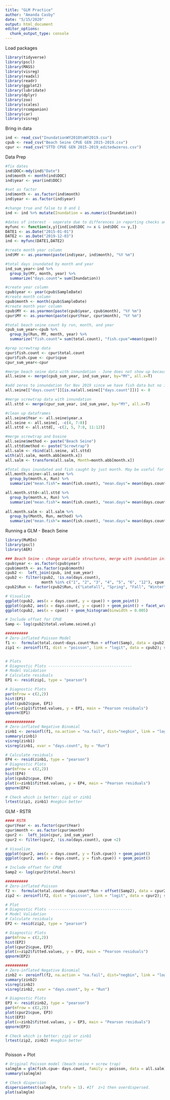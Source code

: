 ```yaml
---
title: "GLM Practice"
author: "Amanda Casby"
date: "5/15/2020"
output: html_document
editor_options: 
  chunk_output_type: console
---
```


Load packages
```r
library(tidyverse)
library(pscl)
library(MASS)
library(visreg)
library(readxl)
library(readr)
library(ggplot2)
library(lubridate)
library(dplyr)
library(zoo)
library(scales)
library(rcompanion)
library(car)
library(visreg)
```

Bring in data 
```r
ind <- read_csv("InundationWY2010toWY2019.csv")
cpub <- read_csv("Beach Seine CPUE GEN 2015-2019.csv")
cpur <- read_csv("STTD CPUE GEN 2015-2019_editedwzeros.csv")
```

Data Prep 
```r
#fix dates
ind$DOC<-mdy(ind$"Date")
ind$month <- month(ind$DOC)
ind$year <- year(ind$DOC)

#set as factor
ind$month <- as.factor(ind$month)
ind$year <- as.factor(ind$year)

#change true and false to 0 and 1 
ind <- ind %>% mutate(Inundation = as.numeric(Inundation))

#dates of interest - seperate due to differences in reporting checks and pulls prior to 2016
myfunc <- function(x,y){ind[ind$DOC >= x & ind$DOC <= y,]}
DATE1 <- as.Date("2015-01-01")
DATE2 <- as.Date("2019-12-03")
ind <- myfunc(DATE1,DATE2) 

#create month year column
ind$MY <- as.yearmon(paste(ind$year, ind$month), "%Y %m")

#total days inundated by month and year
ind_sum_year<-ind %>% 
  group_by(MY, month, year) %>% 
  summarize("days.count"= sum(Inundation))

#create year column
cpub$year <- year(cpub$SampleDate)
#create month column
cpub$month <- month(cpub$SampleDate)
#create month year column
cpub$MY <- as.yearmon(paste(cpub$year, cpub$month), "%Y %m")
cpur$MY <- as.yearmon(paste(cpur$Year, cpur$month), "%Y %m")

#total beach seine count by run, month, and year
cpub_sum_year<-cpub %>% 
  group_by(Run, MY, month, year) %>% 
  summarize("fish.count"= sum(total.count), "fish.cpue"=mean(cpue))

#prep screwtrap data
cpur$fish.count <- cpur$total.count
cpur$fish.cpue <- cpur$cpue
cpur_sum_year<-cpur 

#merge beach seine data with innundation - June does not show up because no fish were caught then - would be nice to still include this put may take me a bit to fix that in previous R code so let's roll with this for now and maybe fix it if we have time - otherwise we can just make a note on the plot
all.seine <- merge(cpub_sum_year, ind_sum_year, by="MY", all.x=T)

#add zeros to innundation for Nov 2019 since we have fish data but no innundation data (and we know it didn't innundate)
all.seine[["days.count"]][is.na(all.seine[["days.count"]])] <- 0

#merge screwtrap data with innundation 
all.sttd <- merge(cpur_sum_year, ind_sum_year, by="MY", all.x=T)

#clean up dataframes
all.seine$Year <- all.seine$year.x
all.seine <- all.seine[, -c(4, 7:8)]
all.sttd <- all.sttd[, -c(2, 5, 7:8, 11:12)]

#merge screwtrap and bseine
all.seine$method <- paste("Beach Seine")
all.sttd$method <- paste("Screwtrap")
all.salm <- rbind(all.seine, all.sttd)
with(all.salm, month.abb[month.x])
all.salm <- transform(all.salm, Month=month.abb[month.x])

#Total days inundated and fish caught by just month. May be useful for figuring out which months are most useful for salmon in the floodplain
all.month.seine<-all.seine %>% 
  group_by(month.x, Run) %>% 
  summarize("mean.fish"= mean(fish.count), "mean.days"= mean(days.count), "mean.cpue"=mean(fish.cpue))

all.month.sttd<-all.sttd %>% 
  group_by(month.x, Run) %>% 
  summarize("mean.fish"= mean(fish.count), "mean.days"= mean(days.count), "mean.cpue"=mean(fish.cpue))
    
all.month.salm <- all.salm %>% 
  group_by(Month, Run, method) %>% 
  summarize("mean.fish"= mean(fish.count), "mean.days"= mean(days.count), "mean.cpue"=mean(fish.cpue))

```

Running a GLM - Beach Seine
```r
library(MuMIn)
library(pscl)
library(AER)

### Beach Seine - change variable structures, merge with inundation info
cpub$year <- as.factor(cpub$year)
cpub$month <- as.factor(cpub$month)
cpub2 <-  left_join(cpub, ind_sum_year)
cpub2 <- filter(cpub2, !is.na(days.count),
                month %in% c("1", "2", "3", "4", "5", "6", "12"), cpue <2)
cpub2$Run <- factor(cpub2$Run, c("LateFall", "Spring", "Fall", "Winter"))

# Visualize
ggplot(cpub2, aes(x = days.count, y = cpue)) + geom_point()
ggplot(cpub2, aes(x = days.count, y = cpue)) + geom_point() + facet_wrap(~Run)
ggplot(cpub2, aes(x = cpue)) + geom_histogram(binwidth = 0.005)

# Include offset for CPUE
Samp <- log(cpub2$total.volume.seined.y)

##########
# Zero-inflated Poisson Model
f1 <-  formula(total.count~days.count*Run + offset(Samp), data = cpub2)
zip1 <- zeroinfl(f1, dist = "poisson", link = "logit", data = cpub2); summary(zip1)


# Plots 
# Diagnostic Plots -------------------------------------
# Model Validation 
# Calculate residuals
EP1 <- resid(zip1, type = "pearson")

# Diagnostic Plots
par(mfrow = c(2,2))
hist(EP1)
plot(cpub2$cpue, EP1)
plot(x=zip1$fitted.values, y = EP1, main = "Pearson residuals")
qqnorm(EP1)

#############
# Zero-inflated Negative Binomial 
zinb1 <- zeroinfl(f1, na.action = "na.fail", dist="negbin", link = "logit", data = cpub2)
summary(zinb1)
visreg(zinb1)
visreg(zinb1, xvar = "days.count", by = "Run")

# Calculate residuals
EP4 <- resid(zinb1, type = "pearson")
# Diagnostic Plots
par(mfrow = c(2,2))
hist(EP4)
plot(cpub2$cpue, EP4)
plot(x=zinb1$fitted.values, y = EP4, main = "Pearson residuals")
qqnorm(EP4)

# Check which is better: zip1 or zinb1
lrtest(zip1, zinb1) #negbin better

```

GLM - RSTR

```r
#### RSTR
cpur$Year <- as.factor(cpur$Year)
cpur$month <- as.factor(cpur$month)
cpur2 <-  left_join(cpur, ind_sum_year)
cpur2 <- filter(cpur2, !is.na(days.count), cpue <2)

# Visualize 
ggplot(cpur2, aes(x = days.count, y = fish.cpue)) + geom_point()
ggplot(cpur2, aes(x = days.count, y = fish.cpue)) + geom_point()

# Include offset for CPUE
Samp2 <- log(cpur2$total.hours)

##########
# Zero-inflated Poisson
f2 <-  formula(total.count~days.count*Run + offset(Samp2), data = cpur2)
zip2 <- zeroinfl(f2, dist = "poisson", link = "logit", data = cpur2); summary(zip2)

# Plot 
# Diagnostic Plots -------------------------------------
# Model Validation 
# Calculate residuals
EP2 <- resid(zip2, type = "pearson")

# Diagnostic Plots
par(mfrow = c(2,2))
hist(EP2)
plot(cpur2$cpue, EP2)
plot(x=zip2$fitted.values, y = EP2, main = "Pearson residuals")
qqnorm(EP2)

##########
# Zero-inflated Negative Binomial 
zinb2 <- zeroinfl(f2, na.action = "na.fail", dist="negbin", link = "logit", data = cpur2)
summary(zinb2)
visreg(zinb2)
visreg(zinb2, xvar = "days.count", by = "Run")

# Diagnostic Plots
EP3 <- resid(zinb2, type = "pearson")
par(mfrow = c(2,2))
plot(cpur2$cpue, EP3)
hist(EP3)
plot(x=zinb2$fitted.values, y = EP3, main = "Pearson residuals")
qqnorm(EP3)

# Check which is better: zip1 or zinb1
lrtest(zip2, zinb2) #negbin better



```

Poisson + Plot
```r
# Original Poisson model (beach seine + screw trap)
salmglm = glm(fish.cpue~ days.count, family = poisson, data = all.salm) 
summary(salmglm)

# Check dispersion
dispersiontest(salmglm, trafo = 1). #If  z>1 then overdispersed.
plot(salmglm)


```

